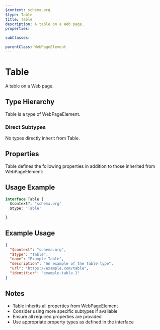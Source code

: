 ```yaml
---
$context: schema.org
$type: Table
title: Table
description: A table on a Web page.
properties:

subClasses:

parentClass: WebPageElement
---
```


# Table

A table on a Web page.

## Type Hierarchy

Table is a type of WebPageElement.

### Direct Subtypes

No types directly inherit from Table.

## Properties

Table defines the following properties in addition to those inherited from WebPageElement:



## Usage Example

```typescript
interface Table {
  $context?: 'schema.org'
  $type: 'Table'

}
```

## Example Usage

```json
{
  "$context": "schema.org",
  "$type": "Table",
  "name": "Example Table",
  "description": "An example of the Table type",
  "url": "https://example.com/table",
  "identifier": "example-table-1"
}
```

## Notes

- Table inherits all properties from WebPageElement
- Consider using more specific subtypes if available
- Ensure all required properties are provided
- Use appropriate property types as defined in the interface
